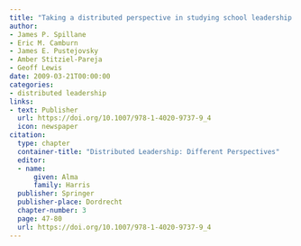 ```yaml
---
title: "Taking a distributed perspective in studying school leadership and management: The challenge of study operations"
author:
- James P. Spillane
- Eric M. Camburn
- James E. Pustejovsky
- Amber Stitziel-Pareja
- Geoff Lewis
date: 2009-03-21T00:00:00
categories:
- distributed leadership
links:
- text: Publisher
  url: https://doi.org/10.1007/978-1-4020-9737-9_4
  icon: newspaper
citation: 
  type: chapter
  container-title: "Distributed Leadership: Different Perspectives"
  editor: 
  - name: 
      given: Alma
      family: Harris
  publisher: Springer
  publisher-place: Dordrecht
  chapter-number: 3
  page: 47-80
  url: https://doi.org/10.1007/978-1-4020-9737-9_4
---
```

